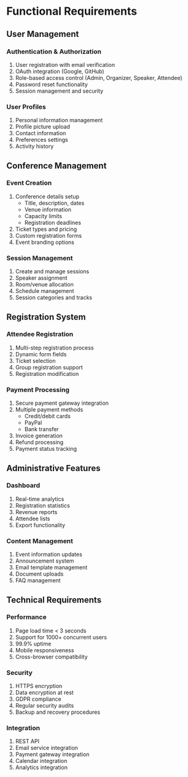 # Functional Requirements

## User Management

### Authentication & Authorization
1. User registration with email verification
2. OAuth integration (Google, GitHub)
3. Role-based access control (Admin, Organizer, Speaker, Attendee)
4. Password reset functionality
5. Session management and security

### User Profiles
1. Personal information management
2. Profile picture upload
3. Contact information
4. Preferences settings
5. Activity history

## Conference Management

### Event Creation
1. Conference details setup
   - Title, description, dates
   - Venue information
   - Capacity limits
   - Registration deadlines
2. Ticket types and pricing
3. Custom registration forms
4. Event branding options

### Session Management
1. Create and manage sessions
2. Speaker assignment
3. Room/venue allocation
4. Schedule management
5. Session categories and tracks

## Registration System

### Attendee Registration
1. Multi-step registration process
2. Dynamic form fields
3. Ticket selection
4. Group registration support
5. Registration modification

### Payment Processing
1. Secure payment gateway integration
2. Multiple payment methods
   - Credit/debit cards
   - PayPal
   - Bank transfer
3. Invoice generation
4. Refund processing
5. Payment status tracking

## Administrative Features

### Dashboard
1. Real-time analytics
2. Registration statistics
3. Revenue reports
4. Attendee lists
5. Export functionality

### Content Management
1. Event information updates
2. Announcement system
3. Email template management
4. Document uploads
5. FAQ management

## Technical Requirements

### Performance
1. Page load time < 3 seconds
2. Support for 1000+ concurrent users
3. 99.9% uptime
4. Mobile responsiveness
5. Cross-browser compatibility

### Security
1. HTTPS encryption
2. Data encryption at rest
3. GDPR compliance
4. Regular security audits
5. Backup and recovery procedures

### Integration
1. REST API
2. Email service integration
3. Payment gateway integration
4. Calendar integration
5. Analytics integration 